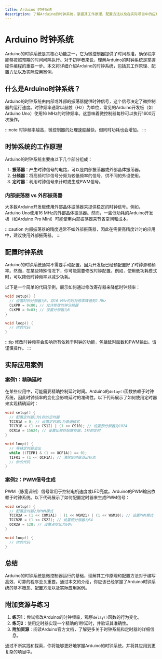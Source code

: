 ```yaml
---
title: Arduino 时钟系统
description: 了解Arduino的时钟系统，掌握其工作原理、配置方法以及在实际项目中的应用。
---
```


# Arduino 时钟系统

Arduino的时钟系统是其核心功能之一，它为微控制器提供了时间基准，确保程序能够按照预期的时间间隔执行。对于初学者来说，理解Arduino的时钟系统是掌握硬件编程的重要一步。本文将详细介绍Arduino的时钟系统，包括其工作原理、配置方法以及实际应用案例。

## 什么是Arduino时钟系统？

Arduino的时钟系统由内部或外部的振荡器提供时钟信号，这个信号决定了微控制器的运行速度。时钟频率通常以赫兹（Hz）为单位，常见的Arduino开发板（如Arduino Uno）使用16 MHz的时钟频率。这意味着微控制器每秒可以执行1600万次操作。

:::note
时钟频率越高，微控制器的处理速度越快，但同时功耗也会增加。
:::

## 时钟系统的工作原理

Arduino的时钟系统主要由以下几个部分组成：

1. **振荡器**：产生时钟信号的电路，可以是内部振荡器或外部晶体振荡器。
2. **分频器**：将高频时钟信号分频为较低频率的信号，供不同的外设使用。
3. **定时器**：利用时钟信号来计时或生成PWM信号。

### 内部振荡器 vs 外部振荡器

大多数Arduino开发板使用外部晶体振荡器来提供稳定的时钟信号。例如，Arduino Uno使用16 MHz的外部晶体振荡器。然而，一些低功耗的Arduino开发板（如Arduino Pro Mini）可能使用内部振荡器来节省空间和成本。

:::caution
内部振荡器的精度通常不如外部振荡器，因此在需要高精度计时的应用中，建议使用外部振荡器。
:::

## 配置时钟系统

Arduino的时钟系统通常不需要手动配置，因为开发板已经预配置好了时钟源和频率。然而，在某些特殊情况下，你可能需要修改时钟配置。例如，使用低功耗模式时，可以降低时钟频率以减少功耗。

以下是一个简单的代码示例，展示如何通过修改寄存器来降低时钟频率：

```cpp
void setup() {
  // 设置时钟分频器为8，将16 MHz的时钟频率降低到2 MHz
  CLKPR = 0x80; // 允许修改时钟分频器
  CLKPR = 0x03; // 设置分频器为8
}

void loop() {
  // 你的代码
}
```

:::tip
修改时钟频率会影响所有依赖于时钟的功能，包括延时函数和PWM输出。请谨慎操作。
:::

## 实际应用案例

### 案例1：精确延时

在某些应用中，可能需要精确控制延时时间。Arduino的`delay()`函数依赖于时钟系统，因此时钟频率的变化会影响延时的准确性。以下代码展示了如何使用定时器来实现精确延时：

```cpp
void setup() {
  // 配置定时器1为1秒的定时器
  TCCR1A = 0; // 设置定时器1为普通模式
  TCCR1B = (1 << CS12) | (1 << CS10); // 设置预分频器为1024
  OCR1A = 15624; // 设置比较匹配寄存器，1秒的定时
}

void loop() {
  // 等待定时器溢出
  while ((TIFR1 & (1 << OCF1A)) == 0);
  TIFR1 = (1 << OCF1A); // 清除定时器溢出标志
  // 你的代码
}
```

### 案例2：PWM信号生成

PWM（脉宽调制）信号常用于控制电机速度或LED亮度。Arduino的PWM输出依赖于时钟系统。以下代码展示了如何配置定时器来生成PWM信号：

```cpp
void setup() {
  // 配置定时器2为PWM模式
  TCCR2A = (1 << COM2A1) | (1 << WGM21) | (1 << WGM20); // 设置PWM模式
  TCCR2B = (1 << CS22); // 设置预分频器为64
  OCR2A = 128; // 设置占空比为50%
}

void loop() {
  // 你的代码
}
```

## 总结

Arduino的时钟系统是微控制器运行的基础，理解其工作原理和配置方法对于编写高效、可靠的程序至关重要。通过本文的介绍，你应该已经掌握了Arduino时钟系统的基本概念、配置方法以及实际应用案例。

## 附加资源与练习

1. **练习1**：尝试修改Arduino的时钟频率，观察`delay()`函数的行为变化。
2. **练习2**：使用定时器实现一个精确的1秒延时，并验证其准确性。
3. **附加资源**：阅读Arduino官方文档，了解更多关于时钟系统和定时器的详细信息。

通过不断实践和探索，你将能够更好地掌握Arduino的时钟系统，并将其应用到更复杂的项目中。